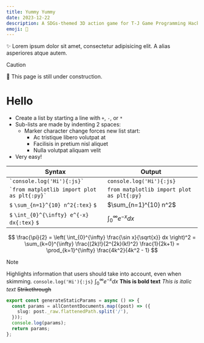 ```yaml
---
title: Yummy Yummy
date: 2023-12-22
description: A SDGs-themed 3D action game for T-J Game Programming Hackathon 2022
emoji: 🥕
---
```


✨ Lorem ipsum dolor sit amet, consectetur adipisicing elit. A alias asperiores atque autem.

> [!CAUTION]  
> 🚧 This page is still under construction.

# Hello

- Create a list by starting a line with `+`, `-`, or `*`
- Sub-lists are made by indenting 2 spaces:
  - Marker character change forces new list start:
    - Ac tristique libero volutpat at
    * Facilisis in pretium nisl aliquet
    - Nulla volutpat aliquam velit
- Very easy!

| Syntax                                          | Output                                    |
| ----------------------------------------------- | ----------------------------------------- |
| `` `console.log('Hi'){:js}` ``                  | `console.log('Hi'){:js}`                  |
| `` `from matplotlib import plot as plt{:py}` `` | `from matplotlib import plot as plt{:py}` |
| `$` `\sum_{n=1}^{10} n^2{:tex}` `$`             | $\sum_{n=1}^{10} n^2$                     |
| `$` `\int_{0}^{\infty} e^{-x} dx{:tex}` `$`     | $\int_{0}^{\infty} e^{-x} dx$             |

$$
  \frac{\pi}{2} =
  \left( \int_{0}^{\infty} \frac{\sin x}{\sqrt{x}} dx \right)^2 =
  \sum_{k=0}^{\infty} \frac{(2k)!}{2^{2k}(k!)^2} \frac{1}{2k+1} =
  \prod_{k=1}^{\infty} \frac{4k^2}{4k^2 - 1}
$$

> [!NOTE]  
> Highlights information that users should take into account, even when skimming.
> `console.log('Hi'){:js}` $\int_{0}^{\infty} e^{-x} dx$ **This is bold text** _This is italic text_ ~~Strikethrough~~

```ts showLineNumbers
export const generateStaticParams = async () => {
  const params = allContentDocuments.map((post) => ({
    slug: post._raw.flattenedPath.split('/'),
  }));
  console.log(params);
  return params;
};
```
